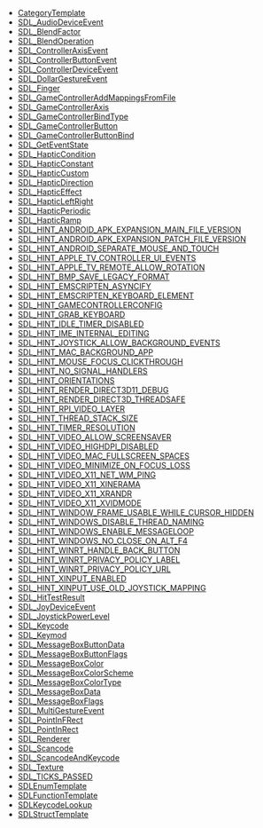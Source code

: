 <!-- BEGIN CATEGORY LIST -->
* [[CategoryTemplate]]
* [[SDL_AudioDeviceEvent]]
* [[SDL_BlendFactor]]
* [[SDL_BlendOperation]]
* [[SDL_ControllerAxisEvent]]
* [[SDL_ControllerButtonEvent]]
* [[SDL_ControllerDeviceEvent]]
* [[SDL_DollarGestureEvent]]
* [[SDL_Finger]]
* [[SDL_GameControllerAddMappingsFromFile]]
* [[SDL_GameControllerAxis]]
* [[SDL_GameControllerBindType]]
* [[SDL_GameControllerButton]]
* [[SDL_GameControllerButtonBind]]
* [[SDL_GetEventState]]
* [[SDL_HapticCondition]]
* [[SDL_HapticConstant]]
* [[SDL_HapticCustom]]
* [[SDL_HapticDirection]]
* [[SDL_HapticEffect]]
* [[SDL_HapticLeftRight]]
* [[SDL_HapticPeriodic]]
* [[SDL_HapticRamp]]
* [[SDL_HINT_ANDROID_APK_EXPANSION_MAIN_FILE_VERSION]]
* [[SDL_HINT_ANDROID_APK_EXPANSION_PATCH_FILE_VERSION]]
* [[SDL_HINT_ANDROID_SEPARATE_MOUSE_AND_TOUCH]]
* [[SDL_HINT_APPLE_TV_CONTROLLER_UI_EVENTS]]
* [[SDL_HINT_APPLE_TV_REMOTE_ALLOW_ROTATION]]
* [[SDL_HINT_BMP_SAVE_LEGACY_FORMAT]]
* [[SDL_HINT_EMSCRIPTEN_ASYNCIFY]]
* [[SDL_HINT_EMSCRIPTEN_KEYBOARD_ELEMENT]]
* [[SDL_HINT_GAMECONTROLLERCONFIG]]
* [[SDL_HINT_GRAB_KEYBOARD]]
* [[SDL_HINT_IDLE_TIMER_DISABLED]]
* [[SDL_HINT_IME_INTERNAL_EDITING]]
* [[SDL_HINT_JOYSTICK_ALLOW_BACKGROUND_EVENTS]]
* [[SDL_HINT_MAC_BACKGROUND_APP]]
* [[SDL_HINT_MOUSE_FOCUS_CLICKTHROUGH]]
* [[SDL_HINT_NO_SIGNAL_HANDLERS]]
* [[SDL_HINT_ORIENTATIONS]]
* [[SDL_HINT_RENDER_DIRECT3D11_DEBUG]]
* [[SDL_HINT_RENDER_DIRECT3D_THREADSAFE]]
* [[SDL_HINT_RPI_VIDEO_LAYER]]
* [[SDL_HINT_THREAD_STACK_SIZE]]
* [[SDL_HINT_TIMER_RESOLUTION]]
* [[SDL_HINT_VIDEO_ALLOW_SCREENSAVER]]
* [[SDL_HINT_VIDEO_HIGHDPI_DISABLED]]
* [[SDL_HINT_VIDEO_MAC_FULLSCREEN_SPACES]]
* [[SDL_HINT_VIDEO_MINIMIZE_ON_FOCUS_LOSS]]
* [[SDL_HINT_VIDEO_X11_NET_WM_PING]]
* [[SDL_HINT_VIDEO_X11_XINERAMA]]
* [[SDL_HINT_VIDEO_X11_XRANDR]]
* [[SDL_HINT_VIDEO_X11_XVIDMODE]]
* [[SDL_HINT_WINDOW_FRAME_USABLE_WHILE_CURSOR_HIDDEN]]
* [[SDL_HINT_WINDOWS_DISABLE_THREAD_NAMING]]
* [[SDL_HINT_WINDOWS_ENABLE_MESSAGELOOP]]
* [[SDL_HINT_WINDOWS_NO_CLOSE_ON_ALT_F4]]
* [[SDL_HINT_WINRT_HANDLE_BACK_BUTTON]]
* [[SDL_HINT_WINRT_PRIVACY_POLICY_LABEL]]
* [[SDL_HINT_WINRT_PRIVACY_POLICY_URL]]
* [[SDL_HINT_XINPUT_ENABLED]]
* [[SDL_HINT_XINPUT_USE_OLD_JOYSTICK_MAPPING]]
* [[SDL_HitTestResult]]
* [[SDL_JoyDeviceEvent]]
* [[SDL_JoystickPowerLevel]]
* [[SDL_Keycode]]
* [[SDL_Keymod]]
* [[SDL_MessageBoxButtonData]]
* [[SDL_MessageBoxButtonFlags]]
* [[SDL_MessageBoxColor]]
* [[SDL_MessageBoxColorScheme]]
* [[SDL_MessageBoxColorType]]
* [[SDL_MessageBoxData]]
* [[SDL_MessageBoxFlags]]
* [[SDL_MultiGestureEvent]]
* [[SDL_PointInFRect]]
* [[SDL_PointInRect]]
* [[SDL_Renderer]]
* [[SDL_Scancode]]
* [[SDL_ScancodeAndKeycode]]
* [[SDL_Texture]]
* [[SDL_TICKS_PASSED]]
* [[SDLEnumTemplate]]
* [[SDLFunctionTemplate]]
* [[SDLKeycodeLookup]]
* [[SDLStructTemplate]]
<!-- END CATEGORY LIST -->
